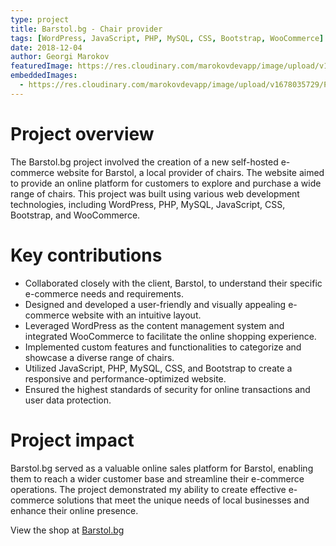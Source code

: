 ```yaml
---
type: project
title: Barstol.bg - Chair provider
tags: [WordPress, JavaScript, PHP, MySQL, CSS, Bootstrap, WooCommerce]
date: 2018-12-04
author: Georgi Marokov
featuredImage: https://res.cloudinary.com/marokovdevapp/image/upload/v1698701093/Projects/barstol.bg/ivmta2yzlqfr4n8uqpev.png
embeddedImages:
  - https://res.cloudinary.com/marokovdevapp/image/upload/v1678035729/Projects/barstol.bg/screencapture-barstol-bg-2019-04-07-10_33_59_lmicxb.png
---
```


# Project overview

The Barstol.bg project involved the creation of a new self-hosted e-commerce website for Barstol, a local provider of
chairs. The website aimed to provide an online platform for customers to explore and purchase a wide range of chairs.
This project was built using various web development technologies, including WordPress, PHP, MySQL, JavaScript, CSS,
Bootstrap, and WooCommerce.

# Key contributions

- Collaborated closely with the client, Barstol, to understand their specific e-commerce needs and requirements.
- Designed and developed a user-friendly and visually appealing e-commerce website with an intuitive layout.
- Leveraged WordPress as the content management system and integrated WooCommerce to facilitate the online shopping
  experience.
- Implemented custom features and functionalities to categorize and showcase a diverse range of chairs.
- Utilized JavaScript, PHP, MySQL, CSS, and Bootstrap to create a responsive and performance-optimized website.
- Ensured the highest standards of security for online transactions and user data protection.

# Project impact

Barstol.bg served as a valuable online sales platform for Barstol, enabling them to reach a wider customer base and
streamline their e-commerce operations. The project demonstrated my ability to create effective e-commerce solutions
that meet the unique needs of local businesses and enhance their online presence.

View the shop at [Barstol.bg](https://barstol.bg/)

<GatsbyImage alt="Barstol.bg in app screenshot" image={props.embedded.image1} />
